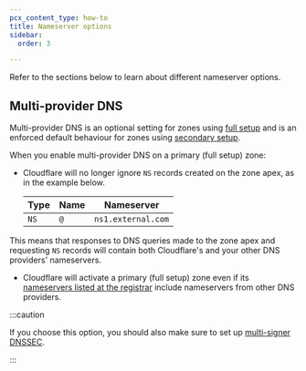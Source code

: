 ```yaml
---
pcx_content_type: how-to
title: Nameserver options
sidebar:
  order: 3

---
```



Refer to the sections below to learn about different nameserver options.

## Multi-provider DNS

Multi-provider DNS is an optional setting for zones using [full setup](/dns/zone-setups/full-setup/) and is an enforced default behaviour for zones using [secondary setup](/dns/zone-setups/zone-transfers/cloudflare-as-secondary/).

When you enable multi-provider DNS on a primary (full setup) zone:

* Cloudflare will no longer ignore `NS` records created on the zone apex, as in the example below.

  <Example>

  | Type | Name | Nameserver         |
  | ---- | ---- | ------------------ |
  | `NS` | `@`  | `ns1.external.com` |

  </Example>

This means that responses to DNS queries made to the zone apex and requesting `NS` records will contain both Cloudflare's and your other DNS providers' nameservers.

* Cloudflare will activate a primary (full setup) zone even if its [nameservers listed at the registrar](/dns/nameservers/update-nameservers/) include nameservers from other DNS providers.

:::caution

If you choose this option, you should also make sure to set up [multi-signer DNSSEC](/dns/dnssec/multi-signer-dnssec/). 

:::